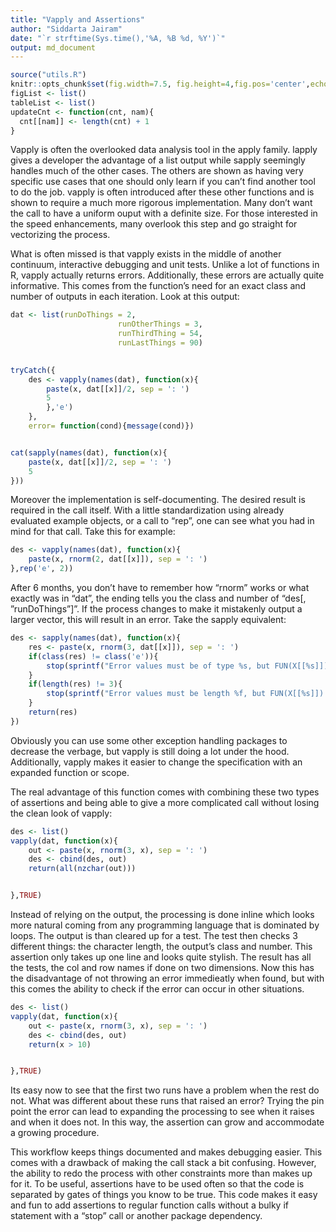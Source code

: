```yaml
---
title: "Vapply and Assertions"
author: "Siddarta Jairam"
date: "`r strftime(Sys.time(),'%A, %B %d, %Y')`"
output: md_document
---
```


```r
source("utils.R")
knitr::opts_chunk$set(fig.width=7.5, fig.height=4,fig.pos='center',echo=TRUE, comment='>',dpi=800)
figList <- list()
tableList <- list()
updateCnt <- function(cnt, nam){
  cnt[[nam]] <- length(cnt) + 1
}
```

Vapply is often the overlooked data analysis tool in the apply family. lapply gives a developer the advantage of a list output while sapply seemingly handles much of the other cases. The others are shown as having very specific use cases that one should only learn if you can't find another tool to do the job. vapply is often introduced after these other functions and is shown to require a much more rigorous implementation. Many don't want the call to have a uniform ouput with a definite size. For those interested in the speed enhancements, many overlook this step and go straight for vectorizing the process.

What is often missed is that vapply exists in the middle of another continuum, interactive debugging and unit tests. Unlike a lot of functions in R, vapply actually returns errors. Additionally, these errors are actually quite informative. This comes from the function's need for an exact class and number of outputs in each iteration. Look at this output:

```r

dat <- list(runDoThings = 2,
						runOtherThings = 3,
						runThirdThing = 54,
						runLastThings = 90)
						

tryCatch({
	des <- vapply(names(dat), function(x){
		paste(x, dat[[x]]/2, sep = ': ')
		5
		},'e')
	},
	error= function(cond){message(cond)})


cat(sapply(names(dat), function(x){
	paste(x, dat[[x]]/2, sep = ': ')
	5
}))
```

Moreover the implementation is self-documenting. The desired result is required in the call itself. With a little standardization using already evaluated example objects, or a call to "rep", one can see what you had in mind for that call. Take this for example:

```r
des <- vapply(names(dat), function(x){
	paste(x, rnorm(2, dat[[x]]), sep = ': ')
},rep('e', 2))
```

After 6 months, you don't have to remember how "rnorm" works or what exactly was in "dat", the ending tells you the class and number of "des[, "runDoThings"]". If the process changes to make it mistakenly output a larger vector, this will result in an error. Take the sapply equivalent:

```r
des <- sapply(names(dat), function(x){
	res <- paste(x, rnorm(3, dat[[x]]), sep = ': ')
	if(class(res) != class('e')){
		stop(sprintf("Error values must be of type %s, but FUN(X[[%s]]) result is type %s", class('e'), x, class('res')))
	}
	if(length(res) != 3){
		stop(sprintf("Error values must be length %f, but FUN(X[[%s]]) result is length %d", 2, x, length(res)))
	}
	return(res)
})
```

Obviously you can use some other exception handling packages to decrease the verbage, but vapply is still doing a lot under the hood. Additionally, vapply makes it easier to change the specification with an expanded function or scope.

The real advantage of this function comes with combining these two types of assertions and being able to give a more complicated call without losing the clean look of vapply:

```r
des <- list()
vapply(dat, function(x){
	out <- paste(x, rnorm(3, x), sep = ': ')
	des <- cbind(des, out)
	return(all(nzchar(out)))


},TRUE)
```

Instead of relying on the output, the processing is done inline which looks more natural coming from any programming language that is dominated by loops. The output is than cleared up for a test. The test then checks 3 different things: the character length, the output's class and number. This assertion only takes up one line and looks quite stylish. The result has all the tests, the col and row names if done on two dimensions. Now this has the disadvantage of not throwing an error immedieatly when found, but with this comes the ability to check if the error can occur in other situations.

```r
des <- list()
vapply(dat, function(x){
	out <- paste(x, rnorm(3, x), sep = ': ')
	des <- cbind(des, out)
	return(x > 10)


},TRUE)
```

Its easy now to see that the first two runs have a problem when the rest do not. What was different about these runs that raised an error? Trying the pin point the error can lead to expanding the processing to see when it raises and when it does not. In this way, the assertion can grow and accommodate a growing procedure.

This workflow keeps things documented and makes debugging easier. This comes with a drawback of making the call stack a bit confusing. However, the ability to redo the process with other constraints more than makes up for it. To be useful, assertions have to be used often so that the code is separated by gates of things you know to be true. This code makes it easy and fun to add assertions to regular function calls without a bulky if statement with a "stop" call or another package dependency.
